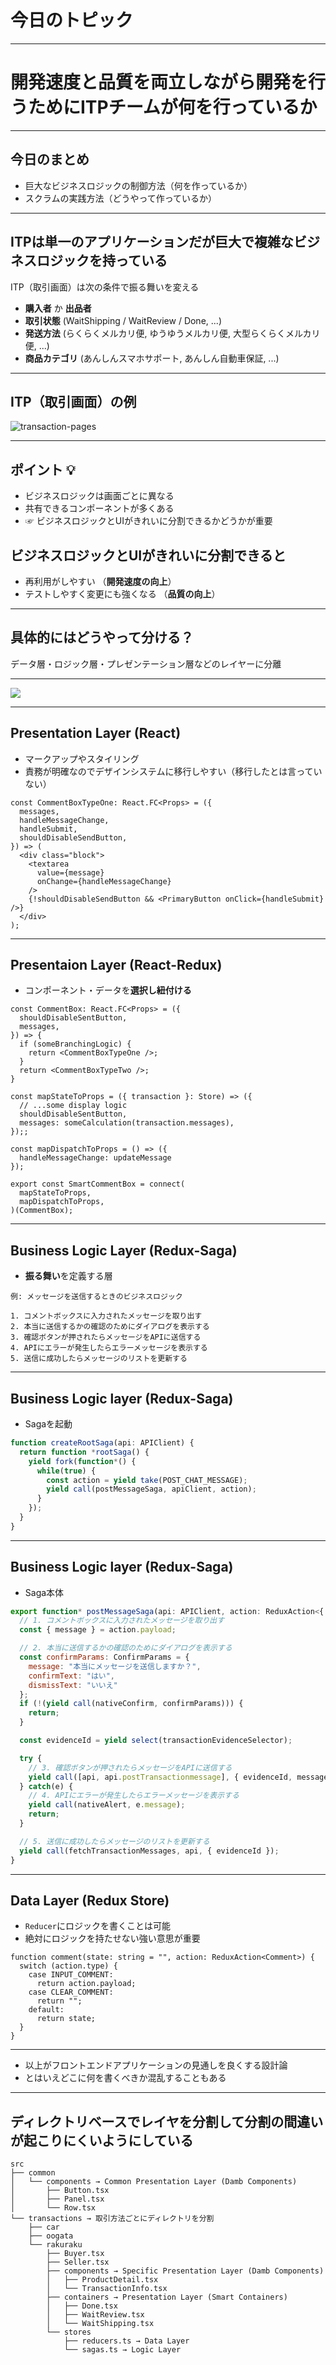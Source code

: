 
# 今日のトピック

---

# 開発速度と品質を両立しながら開発を行うためにITPチームが何を行っているか

---

## 今日のまとめ

- 巨大なビジネスロジックの制御方法（何を作っているか）
- スクラムの実践方法（どうやって作っているか）

---

## ITPは単一のアプリケーションだが巨大で複雑なビジネスロジックを持っている

ITP（取引画面）は次の条件で振る舞いを変える

- **購入者** か **出品者**
- **取引状態** (WaitShipping / WaitReview / Done, ...)
- **発送方法** (らくらくメルカリ便, ゆうゆうメルカリ便, 大型らくらくメルカリ便, ...)
- **商品カテゴリ** (あんしんスマホサポート, あんしん自動車保証, ...)

---

## ITP（取引画面）の例

![transaction-pages](https://github.com/karszawa/bio/blob/how-to-handle-speed-and-stability/slides/how-to-handle-speed-and-quality/slides/img/transaction-pages.png?raw=true)

<!-- 取引画面の遷移図も書きたい -->

---

## ポイント :bulb:

- ビジネスロジックは画面ごとに異なる
- 共有できるコンポーネントが多くある
- ☞ ビジネスロジックとUIがきれいに分割できるかどうかが重要

<span className="vs-16"></span>

## ビジネスロジックとUIがきれいに分割できると

<span className="vs-16"></span>

- 再利用がしやすい （**開発速度の向上**）
- テストしやすく変更にも強くなる （**品質の向上**）

---

## 具体的にはどうやって分ける？

データ層・ロジック層・プレゼンテーション層などのレイヤーに分離

---

<img src="./img/layers.png" />

---

## Presentation Layer (React)

<!--
  どう見えるか
  - formatting
  - styling
  - accessibility
-->

- マークアップやスタイリング
- 責務が明確なのでデザインシステムに移行しやすい（移行したとは言っていない）

```js:
const CommentBoxTypeOne: React.FC<Props> = ({
  messages,
  handleMessageChange,
  handleSubmit,
  shouldDisableSendButton,
}) => (
  <div class="block">
    <textarea
      value={message}
      onChange={handleMessageChange}
    />
    {!shouldDisableSendButton && <PrimaryButton onClick={handleSubmit} />}
  </div>
);
```

---

## Presentaion Layer (React-Redux)

<!--
「何が見えるか」を定義する層
- select data
- select component
- connect data to component
-->

- コンポーネント・データを**選択し紐付ける**

```js:
const CommentBox: React.FC<Props> = ({
  shouldDisableSentButton,
  messages,
}) => {
  if (someBranchingLogic) {
    return <CommentBoxTypeOne />;
  }
  return <CommentBoxTypeTwo />;
}

const mapStateToProps = ({ transaction }: Store) => ({
  // ...some display logic
  shouldDisableSentButton,
  messages: someCalculation(transaction.messages),
});;

const mapDispatchToProps = () => ({
  handleMessageChange: updateMessage
});

export const SmartCommentBox = connect(
  mapStateToProps,
  mapDispatchToProps,
)(CommentBox);
```

---

## Business Logic Layer (Redux-Saga)

- **振る舞い**を定義する層

```
例: メッセージを送信するときのビジネスロジック

1. コメントボックスに入力されたメッセージを取り出す
2. 本当に送信するかの確認のためにダイアログを表示する
3. 確認ボタンが押されたらメッセージをAPIに送信する
4. APIにエラーが発生したらエラーメッセージを表示する
5. 送信に成功したらメッセージのリストを更新する
```

---

## Business Logic layer (Redux-Saga)

- Sagaを起動

```js
function createRootSaga(api: APIClient) {
  return function *rootSaga() {
    yield fork(function*() {
      while(true) {
        const action = yield take(POST_CHAT_MESSAGE);
        yield call(postMessageSaga, apiClient, action);
      }
    });
  }
}
```

---

## Business Logic layer (Redux-Saga)

- Saga本体

```js
export function* postMessageSaga(api: APIClient, action: ReduxAction<{ message: string }>) {
  // 1. コメントボックスに入力されたメッセージを取り出す
  const { message } = action.payload;

  // 2. 本当に送信するかの確認のためにダイアログを表示する
  const confirmParams: ConfirmParams = {
    message: "本当にメッセージを送信しますか？",
    confirmText: "はい",
    dismissText: "いいえ"
  };
  if (!(yield call(nativeConfirm, confirmParams))) {
    return;
  }

  const evidenceId = yield select(transactionEvidenceSelector);

  try {
    // 3. 確認ボタンが押されたらメッセージをAPIに送信する
    yield call([api, api.postTransactionmessage], { evidenceId, message });
  } catch(e) {
    // 4. APIにエラーが発生したらエラーメッセージを表示する
    yield call(nativeAlert, e.message);
    return;
  }

  // 5. 送信に成功したらメッセージのリストを更新する
  yield call(fetchTransactionMessages, api, { evidenceId });
}
```

---

## Data Layer (Redux Store)

- `Reducer`にロジックを書くことは可能
- 絶対にロジックを持たせない強い意思が重要

```js:
function comment(state: string = "", action: ReduxAction<Comment>) {
  switch (action.type) {
    case INPUT_COMMENT:
      return action.payload;
    case CLEAR_COMMENT:
      return "";
    default:
      return state;
  }
}
```

---

- 以上がフロントエンドアプリケーションの見通しを良くする設計論
- とはいえどこに何を書くべきか混乱することもある

---

## ディレクトリベースでレイヤを分割して分割の間違いが起こりにくいようにしている

```
src
├── common
│   └── components → Common Presentation Layer (Damb Components)
│       ├── Button.tsx
│       ├── Panel.tsx
│       └── Row.tsx
└── transactions → 取引方法ごとにディレクトリを分割
    ├── car
    ├── oogata
    └── rakuraku
        ├── Buyer.tsx
        ├── Seller.tsx
        ├── components → Specific Presentation Layer (Damb Components)
        │   ├── ProductDetail.tsx
        │   └── TransactionInfo.tsx
        ├── containers → Presentation Layer (Smart Containers)
        │   ├── Done.tsx
        │   ├── WaitReview.tsx
        │   └── WaitShipping.tsx
        └── stores
            ├── reducers.ts → Data Layer
            └── sagas.ts → Logic Layer
```
